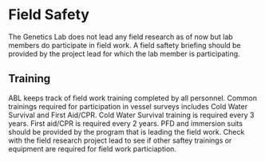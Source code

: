 # Field Safety

The Genetics Lab does not lead any field research as of now but lab members do participate in field work. A field saftety briefing should be provided by the project lead for which the lab member is participating. 

## Training

ABL keeps track of field work training completed by all personnel. Common trainings required for participation in vessel surveys includes Cold Water Survival and First Aid/CPR. Cold Water Survival training is required every 3 years. First aid/CPR is required every 2 years. PFD and immersion suits should be provided by the program that is leading the field work. Check with the field research project lead to see if other saftey trainings or equipment are required for field work particiaption. 

